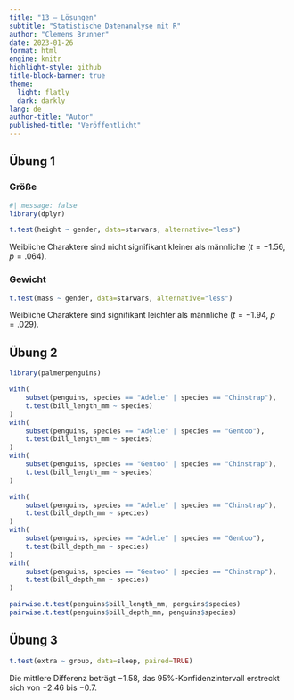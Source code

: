 ```yaml
---
title: "13 – Lösungen"
subtitle: "Statistische Datenanalyse mit R"
author: "Clemens Brunner"
date: 2023-01-26
format: html
engine: knitr
highlight-style: github
title-block-banner: true
theme:
  light: flatly
  dark: darkly
lang: de
author-title: "Autor"
published-title: "Veröffentlicht"
---
```


## Übung 1

### Größe

```r
#| message: false
library(dplyr)

t.test(height ~ gender, data=starwars, alternative="less")
```

Weibliche Charaktere sind nicht signifikant kleiner als männliche ($t=-1.56$, $p = .064$).

### Gewicht

```r
t.test(mass ~ gender, data=starwars, alternative="less")
```

Weibliche Charaktere sind signifikant leichter als männliche ($t=-1.94$, $p = .029$).


## Übung 2

```r
library(palmerpenguins)

with(
    subset(penguins, species == "Adelie" | species == "Chinstrap"),
    t.test(bill_length_mm ~ species)
)
with(
    subset(penguins, species == "Adelie" | species == "Gentoo"),
    t.test(bill_length_mm ~ species)
)
with(
    subset(penguins, species == "Gentoo" | species == "Chinstrap"),
    t.test(bill_length_mm ~ species)
)

with(
    subset(penguins, species == "Adelie" | species == "Chinstrap"),
    t.test(bill_depth_mm ~ species)
)
with(
    subset(penguins, species == "Adelie" | species == "Gentoo"),
    t.test(bill_depth_mm ~ species)
)
with(
    subset(penguins, species == "Gentoo" | species == "Chinstrap"),
    t.test(bill_depth_mm ~ species)
)

pairwise.t.test(penguins$bill_length_mm, penguins$species)
pairwise.t.test(penguins$bill_depth_mm, penguins$species)
```


## Übung 3

```r
t.test(extra ~ group, data=sleep, paired=TRUE)
```

Die mittlere Differenz beträgt −1.58, das 95%-Konfidenzintervall erstreckt sich von −2.46 bis −0.7.
